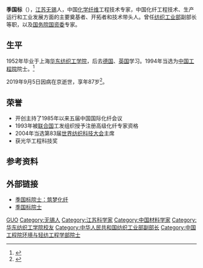 '''季国标'''（{{bd|1932年|3月1日|2019年|9月5日|catIdx=J季}}），[[江苏|江苏]][[无锡|无锡]]人，中国[[化学纤维|化学纤维]]工程技术专家，中国化纤工程技术、生产运行和工业发展方面的主要奠基者、开拓者和技术带头人。曾任[[纺织工业部|纺织工业部]]副部长等职，以及[[中华人民共和国国务院|国务院]][[国资委|国资委]]专家。

==生平==
1952年毕业于上海[[华东纺织工学院|华东纺织工学院]]，后去[[德国|德国]]、[[英国|英国]]学习。1994年当选为[[中国工程院|中国工程院]]院士。<ref >{{cite web |url=http://www.cae.cn/cae/jsp/introduction.jsp?oid=20111231115221828530847 |language=zh |title=季国标 |publisher=中国工程院 |date=2011-12-31 |accessdate=2015-08-01 |archive-date=2015-09-23 |archive-url=https://web.archive.org/web/20150923195738/http://www.cae.cn/cae/jsp/introduction.jsp?oid=20111231115221828530847 |dead-url=no }}</ref>

2019年9月5日因病在京逝世，享年87岁<ref>{{cite web |author=李苑 |title=我国化纤工程技术开拓者季国标院士逝世 |url=http://news.gmw.cn/2019-09/05/content_33139432.htm |publisher=[[光明日报|光明日报]] |date=2019年9月5日 |accessdate=2019年9月6日 |archive-date=2019年9月6日 |archive-url=https://web.archive.org/web/20190906075838/http://news.gmw.cn/2019-09/05/content_33139432.htm |dead-url=no }}</ref>。

== 荣誉 ==
* 开创主持了1985年以来五届中国国际化纤会议
* 1993年被[[联合国|联合国]]工发组织授予注册高级化纤专家资格
* 2004年当选第83届[[世界纺织科技大会|世界纺织科技大会]]主席
* 获光华工程科技奖

== 参考资料 ==
{{reflist}}

== 外部链接 ==
* [http://news.sciencenet.cn/htmlnews/2013/8/281392.shtm 季国标院士：筑梦化纤]{{Wayback|url=http://news.sciencenet.cn/htmlnews/2013/8/281392.shtm |date=20160304230942 }}
* [http://www.cae.cn/cae/jsp/jump.jsp?oid=20111231115221828530847 季国标院士]{{Wayback|url=http://www.cae.cn/cae/jsp/jump.jsp?oid=20111231115221828530847 |date=20150923195814 }}

{{中国工程院环境与轻纺工程学部院士}}
{{Authority control}}
{{DEFAULTSORT:JI季}}
[[Category:季姓|GUO]]
[[Category:无锡人|Category:无锡人]]
[[Category:江苏科学家|Category:江苏科学家]]
[[Category:中国材料学家|Category:中国材料学家]]
[[Category:华东纺织工学院校友|Category:华东纺织工学院校友]]
[[Category:中华人民共和国纺织工业部副部长|Category:中华人民共和国纺织工业部副部长]]
[[Category:中国工程院环境与轻纺工程学部院士|Category:中国工程院环境与轻纺工程学部院士]]